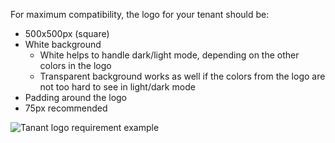For maximum compatibility, the logo for your tenant should be:
- 500x500px (square)
- White background
  - White helps to handle dark/light mode, depending on the other colors in the logo
  - Transparent background works as well if the colors from the logo are not too hard to see in light/dark mode
- Padding around the logo
- 75px recommended

![Tanant logo requirement example](../img/tenant-logo-requirement.png)

